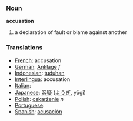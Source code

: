 === Noun ===
'''accusation'''

# a declaration of fault or blame against another

=== Translations ===
*[[French]]: accusation
*[[German]]: [[Anklage]] ''f''
*[[Indonesian]]: [[tuduh]]an
*[[Interlingua]]: accusation
*[[Italian]]: [[]]
*[[Japanese]]: [[容疑]] ([[ようぎ]], yōgi)
*[[Polish]]: [[oskarżenie]] ''n''
*[[Portuguese]]: [[]]
*[[Spanish]]: [[acusación]]